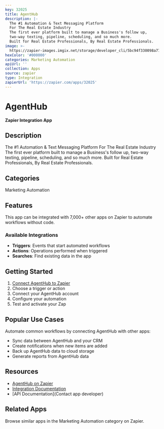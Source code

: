 ```yaml
---
key: 32025
title: AgentHub
description: |-
  The #1 Automation & Text Messaging Platform
  For The Real Estate Industry
  The first ever platform built to manage a Business's follow up,
  two-way texting, pipeline, scheduling, and so much more.
  Built for Real Estate Professionals, By Real Estate Professionals.
image: >-
  https://zapier-images.imgix.net/storage/developer_cli/5bc94f330098a7764ee57a03b760a0f4.png?auto=format%2Ccompress&ixlib=python-3.0.0&q=50
hexColor: '#000000'
categories: Marketing Automation
apiUrl: ''
collection: Apps
source: zapier
type: Integration
zapierUrl: 'https://zapier.com/apps/32025'
---
```

# AgentHub

**Zapier Integration App**

## Description

The #1 Automation & Text Messaging Platform
For The Real Estate Industry
The first ever platform built to manage a Business's follow up,
two-way texting, pipeline, scheduling, and so much more.
Built for Real Estate Professionals, By Real Estate Professionals.

## Categories

Marketing Automation

## Features

This app can be integrated with 7,000+ other apps on Zapier to automate workflows without code.

### Available Integrations

- **Triggers**: Events that start automated workflows
- **Actions**: Operations performed when triggered
- **Searches**: Find existing data in the app

## Getting Started

1. [Connect AgentHub to Zapier](https://zapier.com/apps/32025)
2. Choose a trigger or action
3. Connect your AgentHub account
4. Configure your automation
5. Test and activate your Zap

## Popular Use Cases

Automate common workflows by connecting AgentHub with other apps:

- Sync data between AgentHub and your CRM
- Create notifications when new items are added
- Back up AgentHub data to cloud storage
- Generate reports from AgentHub data

## Resources

- [AgentHub on Zapier](https://zapier.com/apps/32025)
- [Integration Documentation](https://zapier.com/apps/32025/integrations)
- [API Documentation](Contact app developer)

## Related Apps

Browse similar apps in the Marketing Automation category on Zapier.
